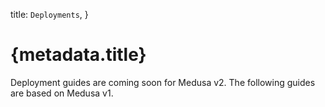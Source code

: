 
  title: `Deployments`,
}

# {metadata.title}

<Note type="soon">

Deployment guides are coming soon for Medusa v2. The following guides are based on Medusa v1.

</Note>

<ChildDocs />
